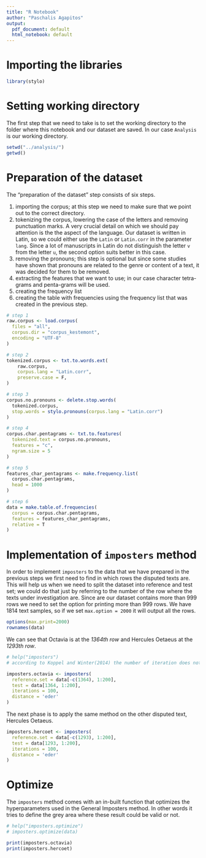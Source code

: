 ```yaml
---
title: "R Notebook"
author: "Paschalis Agapitos"
output:
  pdf_document: default
  html_notebook: default
---
```

# Importing the libraries

```r
library(stylo)
```

# Setting working directory

The first step that we need to take is to set the working directory to the folder where this notebook and our dataset are saved. In our case `Analysis` is our working directory.

```r
setwd("../analysis/")
getwd()
```

# Preparation of the dataset

The "preparation of the dataset" step consists of six steps.

1)  importing the corpus; at this step we need to make sure that we point out to the correct directory.
2)  tokenizing the corpus, lowering the case of the letters and removing punctuation marks. A very crucial detail on which we should pay attention is the the aspect of the language. Our dataset is written in Latin, so we could either use the `Latin` or `Latin.corr` in the parameter `lang`. Since a lot of manuscripts in Latin do not distinguish the letter `v` from the letter `u`, the second option suits better in this case.
3)  removing the pronouns; this step is optional but since some studies have shown that pronouns are related to the genre or content of a text, it was decided for them to be removed.
4)  extracting the features that we want to use; in our case character tetra-grams and penta-grams will be used.
5)  creating the frequency list
6)  creating the table with frequencies using the frequency list that was created in the previous step.

```r
# step 1
raw.corpus <- load.corpus(
  files = "all",
  corpus.dir = "corpus_kestemont",
  encoding = "UTF-8"
)
```

```r
# step 2
tokenized.corpus <- txt.to.words.ext(
    raw.corpus,
    corpus.lang = "Latin.corr",
    preserve.case = F,
)
```

```r
# step 3
corpus.no.pronouns <- delete.stop.words(
  tokenized.corpus,
  stop.words = stylo.pronouns(corpus.lang = "Latin.corr")
)
```


```r
# step 4
corpus.char.pentagrams <- txt.to.features(
  tokenized.text = corpus.no.pronouns,
  features = "c",
  ngram.size = 5
)
```
```r
# step 5
features_char_pentagrams <- make.frequency.list(
  corpus.char.pentagrams,
  head = 1000
)
```
```r
# step 6
data = make.table.of.frequencies(
  corpus = corpus.char.pentagrams,
  features = features_char_pentagrams,
  relative = T
)
```
# Implementation of `imposters` method
In order to implement `imposters` to the data that we have prepared in the previous steps we first need to find in which rows the disputed texts are. This will help us when we need to split the dataset into reference and test set; we could do that just by referring to the number of the row where the texts under investigation are.
Since are our dataset contains more than 999 rows we need to set the option for printing more than 999 rows. We have 1814 text samples, so if we set `max.option = 2000` it will output all the rows.
```r
options(max.print=2000)
rownames(data)
```

We can see that Octavia is at the *1364th row* and Hercules Oetaeus at the *1293th row*.

```r
# help("imposters")
# according to Koppel and Winter(2014) the number of iteration does not change the result of the classification, thus iterations = 100 (default value)

imposters.octavia <- imposters(
  reference.set = data[-c(1364), 1:200],
  test = data[1364, 1:200],
  iterations = 100,
  distance = 'eder'
)
```
The next phase is to apply the same method on the other disputed text, Hercules Oetaeus.
```r
imposters.hercoet <- imposters(
  reference.set = data[-c(1293), 1:200],
  test = data[1293, 1:200],
  iterations = 100,
  distance = 'eder'
)
```

# Optimize

The `imposters` method comes with an in-built function that optimizes the hyperparameters used in the General Imposters method. In other words it tries to define the grey area where these result could be valid or not.

```r
# help("imposters.optimize")
# imposters.optimize(data)
```
```r
print(imposters.octavia)
print(imposters.hercoet)
```
